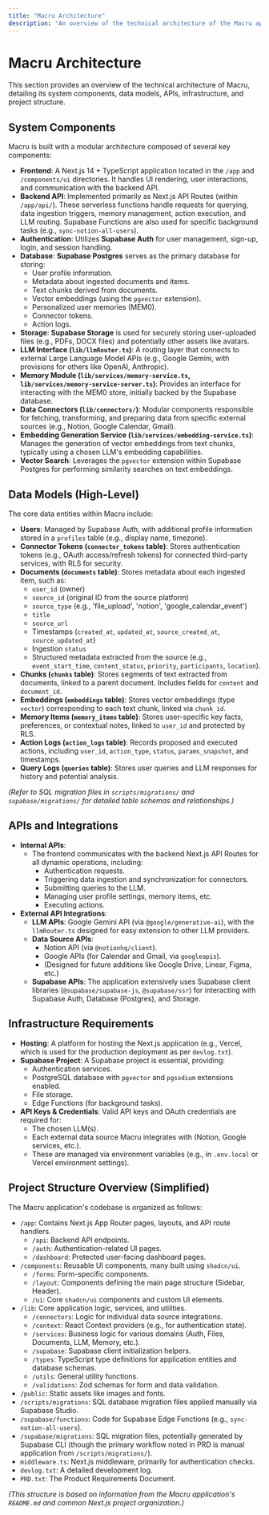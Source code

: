 ```yaml
---
title: "Macru Architecture"
description: "An overview of the technical architecture of the Macru application."
---
```


# Macru Architecture

This section provides an overview of the technical architecture of Macru, detailing its system components, data models, APIs, infrastructure, and project structure.

## System Components

Macru is built with a modular architecture composed of several key components:

*   **Frontend**: A Next.js 14 + TypeScript application located in the `/app` and `/components/ui` directories. It handles UI rendering, user interactions, and communication with the backend API.
*   **Backend API**: Implemented primarily as Next.js API Routes (within `/app/api/`). These serverless functions handle requests for querying, data ingestion triggers, memory management, action execution, and LLM routing. Supabase Functions are also used for specific background tasks (e.g., `sync-notion-all-users`).
*   **Authentication**: Utilizes **Supabase Auth** for user management, sign-up, login, and session handling.
*   **Database**: **Supabase Postgres** serves as the primary database for storing:
    *   User profile information.
    *   Metadata about ingested documents and items.
    *   Text chunks derived from documents.
    *   Vector embeddings (using the `pgvector` extension).
    *   Personalized user memories (MEM0).
    *   Connector tokens.
    *   Action logs.
*   **Storage**: **Supabase Storage** is used for securely storing user-uploaded files (e.g., PDFs, DOCX files) and potentially other assets like avatars.
*   **LLM Interface (`lib/llmRouter.ts`)**: A routing layer that connects to external Large Language Model APIs (e.g., Google Gemini, with provisions for others like OpenAI, Anthropic).
*   **Memory Module (`lib/services/memory-service.ts`, `lib/services/memory-service-server.ts`)**: Provides an interface for interacting with the MEM0 store, initially backed by the Supabase database.
*   **Data Connectors (`lib/connectors/`)**: Modular components responsible for fetching, transforming, and preparing data from specific external sources (e.g., Notion, Google Calendar, Gmail).
*   **Embedding Generation Service (`lib/services/embedding-service.ts`)**: Manages the generation of vector embeddings from text chunks, typically using a chosen LLM's embedding capabilities.
*   **Vector Search**: Leverages the `pgvector` extension within Supabase Postgres for performing similarity searches on text embeddings.

## Data Models (High-Level)

The core data entities within Macru include:

*   **Users**: Managed by Supabase Auth, with additional profile information stored in a `profiles` table (e.g., display name, timezone).
*   **Connector Tokens (`connector_tokens` table)**: Stores authentication tokens (e.g., OAuth access/refresh tokens) for connected third-party services, with RLS for security.
*   **Documents (`documents` table)**: Stores metadata about each ingested item, such as:
    *   `user_id` (owner)
    *   `source_id` (original ID from the source platform)
    *   `source_type` (e.g., 'file_upload', 'notion', 'google_calendar_event')
    *   `title`
    *   `source_url`
    *   Timestamps (`created_at`, `updated_at`, `source_created_at`, `source_updated_at`)
    *   Ingestion `status`
    *   Structured metadata extracted from the source (e.g., `event_start_time`, `content_status`, `priority`, `participants`, `location`).
*   **Chunks (`chunks` table)**: Stores segments of text extracted from documents, linked to a parent document. Includes fields for `content` and `document_id`.
*   **Embeddings (`embeddings` table)**: Stores vector embeddings (type `vector`) corresponding to each text chunk, linked via `chunk_id`.
*   **Memory Items (`memory_items` table)**: Stores user-specific key facts, preferences, or contextual notes, linked to `user_id` and protected by RLS.
*   **Action Logs (`action_logs` table)**: Records proposed and executed actions, including `user_id`, `action_type`, `status`, `params_snapshot`, and timestamps.
*   **Query Logs (`queries` table)**: Stores user queries and LLM responses for history and potential analysis.

*(Refer to SQL migration files in `scripts/migrations/` and `supabase/migrations/` for detailed table schemas and relationships.)*

## APIs and Integrations

*   **Internal APIs**:
    *   The frontend communicates with the backend Next.js API Routes for all dynamic operations, including:
        *   Authentication requests.
        *   Triggering data ingestion and synchronization for connectors.
        *   Submitting queries to the LLM.
        *   Managing user profile settings, memory items, etc.
        *   Executing actions.
*   **External API Integrations**:
    *   **LLM APIs**: Google Gemini API (via `@google/generative-ai`), with the `llmRouter.ts` designed for easy extension to other LLM providers.
    *   **Data Source APIs**:
        *   Notion API (via `@notionhq/client`).
        *   Google APIs (for Calendar and Gmail, via `googleapis`).
        *   (Designed for future additions like Google Drive, Linear, Figma, etc.)
    *   **Supabase APIs**: The application extensively uses Supabase client libraries (`@supabase/supabase-js`, `@supabase/ssr`) for interacting with Supabase Auth, Database (Postgres), and Storage.

## Infrastructure Requirements

*   **Hosting**: A platform for hosting the Next.js application (e.g., Vercel, which is used for the production deployment as per `devlog.txt`).
*   **Supabase Project**: A Supabase project is essential, providing:
    *   Authentication services.
    *   PostgreSQL database with `pgvector` and `pgsodium` extensions enabled.
    *   File storage.
    *   Edge Functions (for background tasks).
*   **API Keys & Credentials**: Valid API keys and OAuth credentials are required for:
    *   The chosen LLM(s).
    *   Each external data source Macru integrates with (Notion, Google services, etc.).
    *   These are managed via environment variables (e.g., in `.env.local` or Vercel environment settings).

## Project Structure Overview (Simplified)

The Macru application's codebase is organized as follows:

*   `/app`: Contains Next.js App Router pages, layouts, and API route handlers.
    *   `/api`: Backend API endpoints.
    *   `/auth`: Authentication-related UI pages.
    *   `/dashboard`: Protected user-facing dashboard pages.
*   `/components`: Reusable UI components, many built using `shadcn/ui`.
    *   `/forms`: Form-specific components.
    *   `/layout`: Components defining the main page structure (Sidebar, Header).
    *   `/ui`: Core `shadcn/ui` components and custom UI elements.
*   `/lib`: Core application logic, services, and utilities.
    *   `/connectors`: Logic for individual data source integrations.
    *   `/context`: React Context providers (e.g., for authentication state).
    *   `/services`: Business logic for various domains (Auth, Files, Documents, LLM, Memory, etc.).
    *   `/supabase`: Supabase client initialization helpers.
    *   `/types`: TypeScript type definitions for application entities and database schemas.
    *   `/utils`: General utility functions.
    *   `/validations`: Zod schemas for form and data validation.
*   `/public`: Static assets like images and fonts.
*   `/scripts/migrations`: SQL database migration files applied manually via Supabase Studio.
*   `/supabase/functions`: Code for Supabase Edge Functions (e.g., `sync-notion-all-users`).
*   `/supabase/migrations`: SQL migration files, potentially generated by Supabase CLI (though the primary workflow noted in PRD is manual application from `/scripts/migrations/`).
*   `middleware.ts`: Next.js middleware, primarily for authentication checks.
*   `devlog.txt`: A detailed development log.
*   `PRD.txt`: The Product Requirements Document.

*(This structure is based on information from the Macru application's `README.md` and common Next.js project organization.)* 